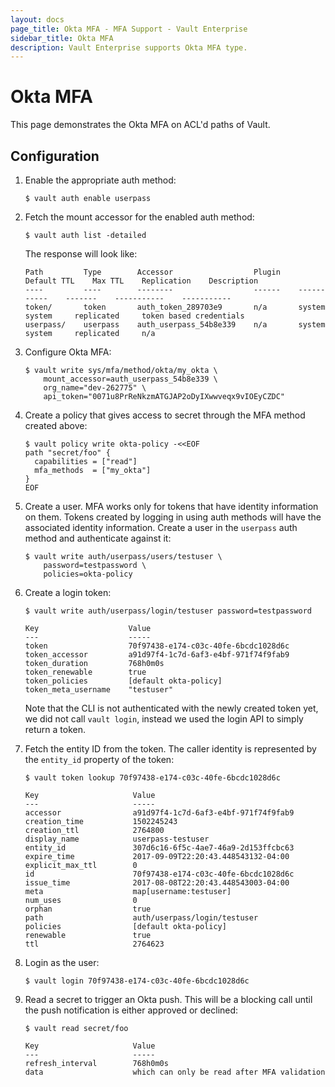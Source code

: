 ```yaml
---
layout: docs
page_title: Okta MFA - MFA Support - Vault Enterprise
sidebar_title: Okta MFA
description: Vault Enterprise supports Okta MFA type.
---
```


# Okta MFA

This page demonstrates the Okta MFA on ACL'd paths of Vault.

## Configuration

1.  Enable the appropriate auth method:

    ```shell-session
    $ vault auth enable userpass
    ```

1.  Fetch the mount accessor for the enabled auth method:

    ```shell-session
    $ vault auth list -detailed
    ```

    The response will look like:

    ```text
    Path         Type        Accessor                  Plugin    Default TTL    Max TTL    Replication    Description
    ----         ----        --------                  ------    -----------    -------    -----------    -----------
    token/       token       auth_token_289703e9       n/a       system         system     replicated     token based credentials
    userpass/    userpass    auth_userpass_54b8e339    n/a       system         system     replicated     n/a
    ```

1.  Configure Okta MFA:

    ```shell-session
    $ vault write sys/mfa/method/okta/my_okta \
        mount_accessor=auth_userpass_54b8e339 \
        org_name="dev-262775" \
        api_token="0071u8PrReNkzmATGJAP2oDyIXwwveqx9vIOEyCZDC"
    ```

1.  Create a policy that gives access to secret through the MFA method created
    above:

    ```shell-session
    $ vault policy write okta-policy -<<EOF
    path "secret/foo" {
      capabilities = ["read"]
      mfa_methods  = ["my_okta"]
    }
    EOF
    ```

1.  Create a user. MFA works only for tokens that have identity information on
    them. Tokens created by logging in using auth methods will have the associated
    identity information. Create a user in the `userpass` auth method and
    authenticate against it:

    ```shell-session
    $ vault write auth/userpass/users/testuser \
        password=testpassword \
        policies=okta-policy
    ```

1.  Create a login token:

    ```shell-session
    $ vault write auth/userpass/login/testuser password=testpassword

    Key                    Value
    ---                    -----
    token                  70f97438-e174-c03c-40fe-6bcdc1028d6c
    token_accessor         a91d97f4-1c7d-6af3-e4bf-971f74f9fab9
    token_duration         768h0m0s
    token_renewable        true
    token_policies         [default okta-policy]
    token_meta_username    "testuser"
    ```

    Note that the CLI is not authenticated with the newly created token yet, we
    did not call `vault login`, instead we used the login API to simply return a
    token.

1.  Fetch the entity ID from the token. The caller identity is represented by the
    `entity_id` property of the token:

    ```shell-session
    $ vault token lookup 70f97438-e174-c03c-40fe-6bcdc1028d6c

    Key                     Value
    ---                     -----
    accessor                a91d97f4-1c7d-6af3-e4bf-971f74f9fab9
    creation_time           1502245243
    creation_ttl            2764800
    display_name            userpass-testuser
    entity_id               307d6c16-6f5c-4ae7-46a9-2d153ffcbc63
    expire_time             2017-09-09T22:20:43.448543132-04:00
    explicit_max_ttl        0
    id                      70f97438-e174-c03c-40fe-6bcdc1028d6c
    issue_time              2017-08-08T22:20:43.448543003-04:00
    meta                    map[username:testuser]
    num_uses                0
    orphan                  true
    path                    auth/userpass/login/testuser
    policies                [default okta-policy]
    renewable               true
    ttl                     2764623
    ```

1.  Login as the user:

    ```shell-session
    $ vault login 70f97438-e174-c03c-40fe-6bcdc1028d6c
    ```

1.  Read a secret to trigger an Okta push. This will be a blocking call until
    the push notification is either approved or declined:

    ```shell-session
    $ vault read secret/foo

    Key                     Value
    ---                     -----
    refresh_interval        768h0m0s
    data                    which can only be read after MFA validation
    ```

